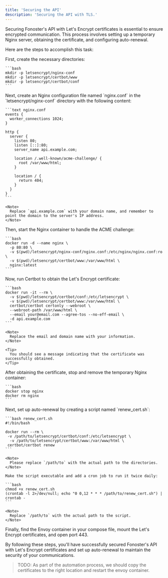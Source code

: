 ```yaml
---
title: 'Securing the API'
description: 'Securing the API with TLS.'
---
```


Securing Fonoster's API with Let's Encrypt certificates is essential to ensure encrypted communication. This process involves setting up a temporary Nginx server, obtaining the certificate, and configuring auto-renewal.

Here are the steps to accomplish this task:

<Steps>
  <Step title="Prepare the environment">
    First, create the necessary directories:

    ```bash
    mkdir -p letsencrypt/nginx-conf
    mkdir -p letsencrypt/certbot/www
    mkdir -p letsencrypt/certbot/conf
    ```
  </Step>

  <Step title="Configure Nginx">
    Next, create an Nginx configuration file named `nginx.conf` in the `letsencrypt/nginx-conf` directory with the following content:

    ```text nginx.conf
    events {
      worker_connections 1024;
    }

    http {
      server {
        listen 80;
        listen [::]:80;
        server_name api.example.com;

        location /.well-known/acme-challenge/ {
          root /var/www/html;
        }

        location / {
          return 404;
        }
      }
    }
    ```

    <Note>
      Replace `api.example.com` with your domain name, and remember to point the domain to the server's IP address.
    </Note>
  </Step>

  <Step title="Start the container">
    Then, start the Nginx container to handle the ACME challenge:

    ```bash
    docker run -d --name nginx \
      -p 80:80 \
      -v $(pwd)/letsencrypt/nginx-conf/nginx.conf:/etc/nginx/nginx.conf:ro \
      -v $(pwd)/letsencrypt/certbot/www:/var/www/html \
      nginx:latest
    ```
  </Step>

  <Step title="Retrieve the certificates">
    Now, run Certbot to obtain the Let's Encrypt certificate:

    ```bash
    docker run -it --rm \
      -v $(pwd)/letsencrypt/certbot/conf:/etc/letsencrypt \
      -v $(pwd)/letsencrypt/certbot/www:/var/www/html \
      certbot/certbot certonly --webroot \
      --webroot-path /var/www/html \
      --email your@email.com --agree-tos --no-eff-email \
      -d api.example.com
    ```

    <Note>
      Replace the email and domain name with your information.
    </Note>

    <Tip>
      You should see a message indicating that the certificate was successfully obtained.
    </Tip>
  </Step>

  <Step title="Remove the container">
    After obtaining the certificate, stop and remove the temporary Nginx container:

    ```bash
    docker stop nginx
    docker rm nginx
    ```
  </Step>

  <Step title="Set the auto-renewal">
    Next, set up auto-renewal by creating a script named `renew_cert.sh`:

    ```bash renew_cert.sh
    #!/bin/bash

    docker run --rm \
     -v /path/to/letsencrypt/certbot/conf:/etc/letsencrypt \
      -v /path/to/letsencrypt/certbot/www:/var/www/html \
     certbot/certbot renew
    ```

    <Note>
      Please replace `/path/to` with the actual path to the directories.
    </Note>

    Make the script executable and add a cron job to run it twice daily:

    ```bash
    chmod +x renew_cert.sh
    (crontab -l 2>/dev/null; echo "0 0,12 * * * /path/to/renew_cert.sh") | crontab -
    ```

    <Note>
      Replace `/path/to` with the actual path to the script.
    </Note>
  </Step>

  <Step title="Finalize settings and run the process">
    Finally, find the Envoy container in your compose file, mount the Let's Encrypt certificates, and open port 443.
  </Step>
</Steps>

By following these steps, you'll have successfully secured Fonoster's API with Let's Encrypt certificates and set up auto-renewal to maintain the security of your communications.

> TODO: As part of the automation process, we should copy the certificates to the right location and restart the envoy container.